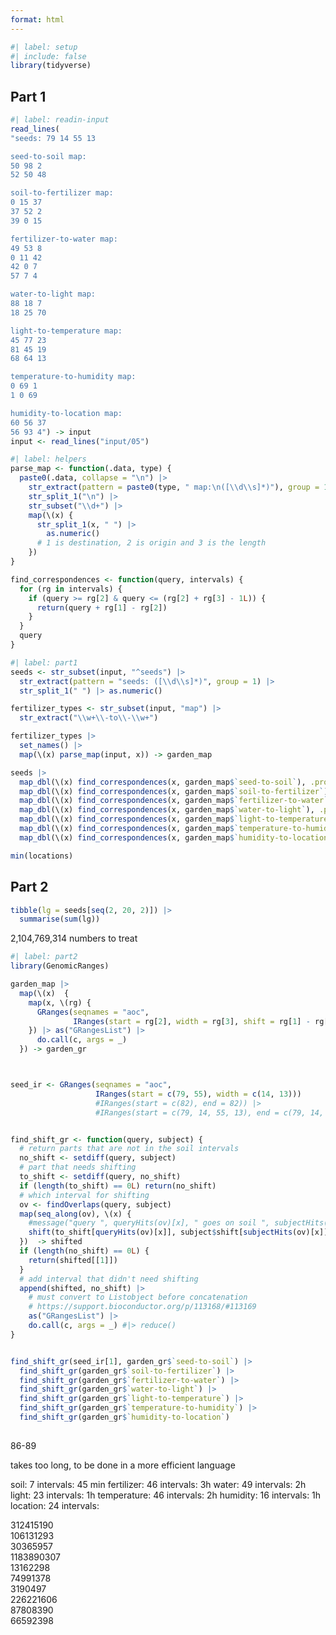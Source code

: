 ```yaml
---
format: html
---
```


```r
#| label: setup
#| include: false
library(tidyverse)
```

## Part 1

```r
#| label: readin-input
read_lines(
"seeds: 79 14 55 13

seed-to-soil map:
50 98 2
52 50 48

soil-to-fertilizer map:
0 15 37
37 52 2
39 0 15

fertilizer-to-water map:
49 53 8
0 11 42
42 0 7
57 7 4

water-to-light map:
88 18 7
18 25 70

light-to-temperature map:
45 77 23
81 45 19
68 64 13

temperature-to-humidity map:
0 69 1
1 0 69

humidity-to-location map:
60 56 37
56 93 4") -> input
input <- read_lines("input/05")
```

```r
#| label: helpers
parse_map <- function(.data, type) {
  paste0(.data, collapse = "\n") |> 
    str_extract(pattern = paste0(type, " map:\n([\\d\\s]*)"), group = 1) |> 
    str_split_1("\n") |> 
    str_subset("\\d+") |> 
    map(\(x) {
      str_split_1(x, " ") |> 
        as.numeric()
      # 1 is destination, 2 is origin and 3 is the length
    })
}

find_correspondences <- function(query, intervals) {
  for (rg in intervals) {
    if (query >= rg[2] & query <= (rg[2] + rg[3] - 1L)) {
      return(query + rg[1] - rg[2])
    }
  }
  query
}
```

```r
#| label: part1
seeds <- str_subset(input, "^seeds") |> 
  str_extract(pattern = "seeds: ([\\d\\s]*)", group = 1) |> 
  str_split_1(" ") |> as.numeric()

fertilizer_types <- str_subset(input, "map") |> 
  str_extract("\\w+\\-to\\-\\w+")

fertilizer_types |> 
  set_names() |> 
  map(\(x) parse_map(input, x)) -> garden_map

seeds |> 
  map_dbl(\(x) find_correspondences(x, garden_map$`seed-to-soil`), .progress = "soil") |> 
  map_dbl(\(x) find_correspondences(x, garden_map$`soil-to-fertilizer`), .progress = "fertilizer") |> 
  map_dbl(\(x) find_correspondences(x, garden_map$`fertilizer-to-water`), .progress = "water") |> 
  map_dbl(\(x) find_correspondences(x, garden_map$`water-to-light`), .progress = "light") |> 
  map_dbl(\(x) find_correspondences(x, garden_map$`light-to-temperature`), .progress = "temperature") |> 
  map_dbl(\(x) find_correspondences(x, garden_map$`temperature-to-humidity`), .progress = "humidity") |> 
  map_dbl(\(x) find_correspondences(x, garden_map$`humidity-to-location`), .progress = "location") -> locations

min(locations)
```

## Part 2

```r
tibble(lg = seeds[seq(2, 20, 2)]) |> 
  summarise(sum(lg))
```

2,104,769,314 numbers to treat


```r
#| label: part2
library(GenomicRanges)

garden_map |> 
  map(\(x)  {
    map(x, \(rg) {
      GRanges(seqnames = "aoc",
              IRanges(start = rg[2], width = rg[3], shift = rg[1] - rg[2]))
    }) |> as("GRangesList") |> 
      do.call(c, args = _)
  }) -> garden_gr



seed_ir <- GRanges(seqnames = "aoc",
                   IRanges(start = c(79, 55), width = c(14, 13)))
                   #IRanges(start = c(82), end = 82)) |> 
                   #IRanges(start = c(79, 14, 55, 13), end = c(79, 14, 55, 13)))


find_shift_gr <- function(query, subject) {
  # return parts that are not in the soil intervals
  no_shift <- setdiff(query, subject)
  # part that needs shifting
  to_shift <- setdiff(query, no_shift)
  if (length(to_shift) == 0L) return(no_shift)
  # which interval for shifting
  ov <- findOverlaps(query, subject)
  map(seq_along(ov), \(x) {
    #message("query ", queryHits(ov)[x], " goes on soil ", subjectHits(ov)[x], " shift with ", soil$shift[subjectHits(ov)[x]])
    shift(to_shift[queryHits(ov)[x]], subject$shift[subjectHits(ov)[x]])
  })  -> shifted
  if (length(no_shift) == 0L) {
    return(shifted[[1]])
  }
  # add interval that didn't need shifting
  append(shifted, no_shift) |> 
    # must convert to Listobject before concatenation 
    # https://support.bioconductor.org/p/113168/#113169
    as("GRangesList") |> 
    do.call(c, args = _) #|> reduce()
}


find_shift_gr(seed_ir[1], garden_gr$`seed-to-soil`) |> 
  find_shift_gr(garden_gr$`soil-to-fertilizer`) |> 
  find_shift_gr(garden_gr$`fertilizer-to-water`) |> 
  find_shift_gr(garden_gr$`water-to-light`) |> 
  find_shift_gr(garden_gr$`light-to-temperature`) |> 
  find_shift_gr(garden_gr$`temperature-to-humidity`) |> 
  find_shift_gr(garden_gr$`humidity-to-location`)
  
```

86-89


takes too long, to be done in a more efficient language

soil: 7 intervals: 45 min
fertilizer: 46 intervals: 3h
water: 49 intervals: 2h
light: 23 intervals: 1h
temperature: 46 intervals: 2h
humidity: 16 intervals: 1h
location: 24 intervals: 


 312415190				
 106131293				
  30365957				
1183890307				
  13162298				
  74991378				
   3190497				
 226221606				
  87808390				
  66592398

